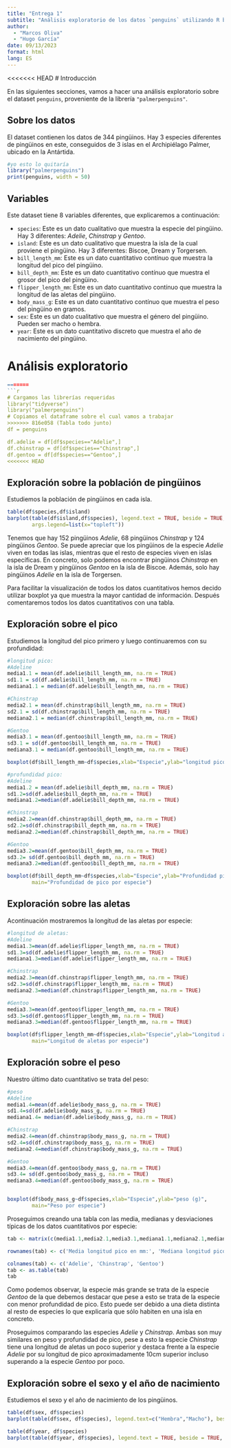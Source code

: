```yaml
---
title: "Entrega 1"
subtitle: "Análisis exploratorio de los datos `penguins` utilizando R base"
author:
  - "Marcos Oliva"
  - "Hugo García"
date: 09/13/2023
format: html
lang: ES
---
```


<<<<<<< HEAD
# Introducción

En las siguientes secciones, vamos a hacer una análisis exploratorio sobre el dataset `penguins`, proveniente de la librería `"palmerpenguins"`.

## Sobre los datos

El dataset contienen los datos de 344 pingüinos. Hay 3 especies diferentes de pingüinos en este, conseguidos de 3 islas en el Archipiélago Palmer, ubicado en la Antártida.

```r
#yo esto lo quitaría
library("palmerpenguins")
print(penguins, width = 50)
```

## Variables

Este dataset tiene 8 variables diferentes, que explicaremos a continuación:

-   `species`: Este es un dato cualitativo que muestra la especie del pingüino. Hay 3 diferentes: *Adelie*, *Chinstrap* y *Gentoo*.
-   `island`: Este es un dato cualitativo que muestra la isla de la cual proviene el pingüino. Hay 3 diferentes: Biscoe, Dream y Torgersen.
-   `bill_length_mm`: Este es un dato cuantitativo contínuo que muestra la longitud del pico del pingüino.
-   `bill_depth_mm`: Este es un dato cuantitativo contínuo que muestra el grosor del pico del pingüino.
-   `flipper_length_mm`: Este es un dato cuantitativo contínuo que muestra la longitud de las aletas del pingüino.
-   `body_mass_g`: Este es un dato cuantitativo contínuo que muestra el peso del pingüino en gramos.
-   `sex`: Este es un dato cualitativo que muestra el género del pingüino. Pueden ser macho o hembra.
-   `year`: Este es un dato cuantitativo discreto que muestra el año de nacimiento del pingüino.

# Análisis exploratorio

```r
=======
```r
# Cargamos las librerías requeridas
library("tidyverse")
library("palmerpenguins")
# Copiamos el dataframe sobre el cual vamos a trabajar
>>>>>>> 816e058 (Tabla todo junto)
df = penguins

df.adelie = df[df$species=="Adelie",]
df.chinstrap = df[df$species=="Chinstrap",]
df.gentoo = df[df$species=="Gentoo",]
<<<<<<< HEAD
```

## Exploración sobre la población de pingüinos

Estudiemos la población de pingüinos en cada isla.

```r
table(df$species,df$island)
barplot(table(df$island,df$species), legend.text = TRUE, beside = TRUE,
        args.legend=list(x="topleft"))
```

Tenemos que hay 152 pingüinos *Adelie*, 68 pingüinos *Chinstrap* y 124 pingüinos *Gentoo*. Se puede apreciar que los pingüinos de la especie *Adelie* viven en todas las islas, mientras que el resto de especies viven en islas específicas. En concreto, solo podemos encontrar pingüinos *Chinstrap* en la isla de Dream y pingüinos *Gentoo* en la isla de Biscoe. Además, solo hay pingüinos *Adelie* en la isla de Torgersen.

Para facilitar la visualización de todos los datos cuantitativos hemos decido utilizar boxplot ya que muestra la mayor cantidad de información.
Después comentaremos todos los datos cuantitativos con una tabla.

## Exploración sobre el pico

Estudiemos la longitud del pico primero y luego continuaremos con su profundidad:

```r
#longitud pico:
#Adeline
media1.1 = mean(df.adelie$bill_length_mm, na.rm = TRUE)
sd1.1 = sd(df.adelie$bill_length_mm, na.rm = TRUE)
mediana1.1 = median(df.adelie$bill_length_mm, na.rm = TRUE)

#Chinstrap
media2.1 = mean(df.chinstrap$bill_length_mm, na.rm = TRUE)
sd2.1 = sd(df.chinstrap$bill_length_mm, na.rm = TRUE)
mediana2.1 = median(df.chinstrap$bill_length_mm, na.rm = TRUE)

#Gentoo
media3.1 = mean(df.gentoo$bill_length_mm, na.rm = TRUE)
sd3.1 = sd(df.gentoo$bill_length_mm, na.rm = TRUE)
mediana3.1 = median(df.gentoo$bill_length_mm, na.rm = TRUE)

boxplot(df$bill_length_mm~df$species,xlab="Especie",ylab="longitud pico (mm)",main="longitud de pico por especie")

#profundidad pico:
#Adeline
media1.2 = mean(df.adelie$bill_depth_mm, na.rm = TRUE)
sd1.2=sd(df.adelie$bill_depth_mm, na.rm = TRUE)
mediana1.2=median(df.adelie$bill_depth_mm, na.rm = TRUE)

#Chinstrap
media2.2=mean(df.chinstrap$bill_depth_mm, na.rm = TRUE)
sd2.2=sd(df.chinstrap$bill_depth_mm, na.rm = TRUE)
mediana2.2=median(df.chinstrap$bill_depth_mm, na.rm = TRUE)

#Gentoo
media3.2=mean(df.gentoo$bill_depth_mm, na.rm = TRUE)
sd3.2= sd(df.gentoo$bill_depth_mm, na.rm = TRUE)
mediana3.2=median(df.gentoo$bill_depth_mm, na.rm = TRUE)

boxplot(df$bill_depth_mm~df$species,xlab="Especie",ylab="Profundidad pico (mm)",
        main="Profundidad de pico por especie")


```



## Exploración sobre las aletas

Acontinuación mostraremos la longitud de las aletas por especie:

```r
#longitud de aletas:
#Adeline
media1.3=mean(df.adelie$flipper_length_mm, na.rm = TRUE)
sd1.3=sd(df.adelie$flipper_length_mm, na.rm = TRUE)
mediana1.3=median(df.adelie$flipper_length_mm, na.rm = TRUE)

#Chinstrap
media2.3=mean(df.chinstrap$flipper_length_mm, na.rm = TRUE)
sd2.3=sd(df.chinstrap$flipper_length_mm, na.rm = TRUE)
mediana2.3=median(df.chinstrap$flipper_length_mm, na.rm = TRUE)

#Gentoo
media3.3=mean(df.gentoo$flipper_length_mm, na.rm = TRUE)
sd3.3=sd(df.gentoo$flipper_length_mm, na.rm = TRUE)
mediana3.3=median(df.gentoo$flipper_length_mm, na.rm = TRUE)

boxplot(df$flipper_length_mm~df$species,xlab="Especie",ylab="Longitud aletas (mm)",
        main="Longitud de aletas por especie")
```

## Exploración sobre el peso

Nuestro último dato cuantitativo se trata del peso:

```r
#peso
#Adeline
media1.4=mean(df.adelie$body_mass_g, na.rm = TRUE)
sd1.4=sd(df.adelie$body_mass_g, na.rm = TRUE)
mediana1.4= median(df.adelie$body_mass_g, na.rm = TRUE)

#Chinstrap
media2.4=mean(df.chinstrap$body_mass_g, na.rm = TRUE)
sd2.4=sd(df.chinstrap$body_mass_g, na.rm = TRUE)
mediana2.4=median(df.chinstrap$body_mass_g, na.rm = TRUE)

#Gentoo
media3.4=mean(df.gentoo$body_mass_g, na.rm = TRUE)
sd3.4= sd(df.gentoo$body_mass_g, na.rm = TRUE)
mediana3.4=median(df.gentoo$body_mass_g, na.rm = TRUE)


boxplot(df$body_mass_g~df$species,xlab="Especie",ylab="peso (g)",
        main="Peso por especie")
```
Proseguimos creando una tabla con las media, medianas y desviaciones típicas de los datos cuantitativos por especie:

```r
tab <- matrix(c(media1.1,media2.1,media3.1,mediana1.1,mediana2.1,mediana3.1,sd1.1,sd2.1,sd3.1,media1.2,media2.2,media3.2,mediana1.2,mediana2.2,mediana3.2,sd1.2,sd2.2,sd3.2, media1.3,media2.3,media3.3,mediana1.3,mediana2.3,mediana3.3,sd1.3,sd2.3,sd3.3, media1.4,media2.4,media3.4,mediana1.4,mediana2.4,mediana3.4,sd1.4,sd2.4,sd3.4), ncol=3 , byrow=TRUE)

rownames(tab) <- c('Media longitud pico en mm:', 'Mediana longitud pico en mm:','Desviación típica longitud pico en mm:', 'Media profundidad pico en mm:', 'Mediana profundidad pico en mm:','Desviación típica profundidad pico en mm:','Media longitud aletas en mm:', 'Mediana longitud aletas en mm:','Desviación típica longitud aletas en mm:','Media peso en g:', 'Mediana peso en g:','Desviación típica peso en g:')

colnames(tab) <- c('Adelie', 'Chinstrap', 'Gentoo')
tab <- as.table(tab)
tab

```
Como podemos observar, la especie más grande se trata de la especie *Gentoo* de la que debemos destacar que pese a esto se trata de la especie con menor profundidad de pico. Esto puede ser debido a una dieta distinta al resto de especies lo que explicaría que sólo habiten en una isla en concreto.

Proseguimos comparando las especies *Adelie* y *Chinstrap*. Ambas son muy similares en peso y profundidad de pico, pese a esto la especie *Chinstrap* tiene una longitud de aletas un poco superior y destaca frente a la especie *Adelie* por su longitud de pico aproximadamente 10cm superior incluso superando a la especie *Gentoo* por poco.


## Exploración sobre el sexo y el año de nacimiento

Estudiemos el sexo y el año de nacimiento de los pingüinos.

```r
table(df$sex, df$species)
barplot(table(df$sex, df$species), legend.text=c("Hembra","Macho"), beside = TRUE, args.legend=list(x="top"))

table(df$year, df$species)
barplot(table(df$year, df$species), legend.text = TRUE, beside = TRUE, args.legend=list(x="top"))
```
